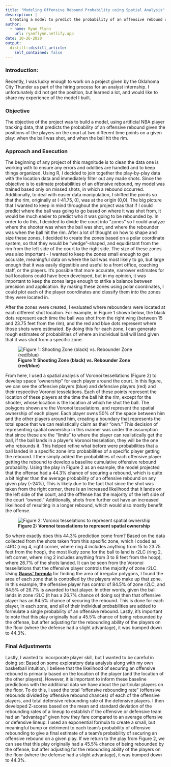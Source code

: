 ```yaml
---
title: "Modeling Offensive Rebound Probability using Spatial Analysis"
description: |
  Creating a model to predict the probability of an offensive rebound using NBA player tracking data.
author:
  - name: Ryan Flynn
    url: ryanflynn.netlify.app
date: 10-26-2020
output:
  distill::distill_article:
    self_contained: false
---
```

### Introduction:  

Recently, I was lucky enough to work on a project given by the Oklahoma City Thunder as part of the hiring process for an analyst internship. I unfortunately did not get the position, but learned a lot, and would like to share my experience of the model I built.  

### Objective  

The objective of the project was to build a model, using artificial NBA player tracking data, that predicts the probability of an offensive rebound given the positions of the players on the court at two different time points on a given play: when the ball was shot, and when the ball hit the rim.  

### Approach and Execution  

The beginning of any project of this magnitude is to clean the data one is working with to ensure any errors and oddities are handled and to keep things organized. Using R, I decided to join together the play-by-play data with the location data and immediately filter out any made shots. Since the objective is to estimate probabilities of an offensive rebound, my model was trained based only on missed shots, in which a rebound occurred. Additionally, to deal with easier data manipulation, I shifted the points so that the rim, originally at (-41.75, 0), was at the origin (0,0). The big picture that I wanted to keep in mind throughout the project was that if I could predict where the ball was going to go based on where it was shot from, it would be much easier to predict who it was going to be rebounded by. In order to do this, I decided to divide the court into “zones” so I could analyze where the shooter was when the ball was shot, and where the rebounder was when the ball hit the rim. After a lot of thought on how to shape and size these zones, I decided to create the zones based on a polar coordinate system, so that they would be “wedge”-shaped, and equidistant from the rim from the left side of the court to the right side. The size of these zones was also important - I wanted to keep the zones small enough to get accurate, meaningful data on where the ball was most likely to go, but large enough that it was easily digestible and useful to a front office, coaching staff, or the players. It’s possible that more accurate, narrower estimates for ball locations could have been developed, but in my opinion, it was important to keep the zones large enough to strike a balance between precision and application. By making these zones using polar coordinates, I could plot each of the player coordinates and classify them into the zones they were located in.  

After the zones were created, I evaluated where rebounders were located at each different shot location. For example, in Figure 1 shown below, the black dots represent each time the ball was shot from the right wing (between 15 and 23.75 feet from the rim), and the red and blue dots represent where those shots were estimated. By doing this for each zone, I can generate rough estimates of probabilities of where an individual ball will land given that it was shot from a specific zone.

![**Figure 1: Shooting Zone (black) vs. Rebounder Zone (red/blue)**](modeling-offensive-rebound-probability-using-spatial-analysis_files/shooting_zone_example.png)

From here, I used a spatial analysis of Voronoi tessellations (Figure 2) to develop space “ownership” for each player around the court. In this figure, we can see the offensive players (blue) and defensive players (red) and their respective Voronoi tesselations. Each of these points represent the location of these players at the time the ball hit the rim, except for the shooter, whose location is the location at which he shot the ball. The polygons shown are the Voronoi tesselations, and represent the spatial ownership of each player. Each player owns 50% of the space between him and the other players around him, creating a boundary that represents the total space that we can realistically claim as their "own." This decision of representing spatial ownership in this manner was under the assumption that since these are the "limits" to where the player can realistically get the ball, if the ball lands in a player's Voronoi tesselation, they will be the one who rebounds it. This helped refine what before were probabilities that a ball landed in a specific zone into probabilities of a specific player getting the rebound. I then simply added the probabilities of each offensive player getting the rebound to develop a baseline cumulative offensive rebound probability. Using the play in Figure 2 as an example, the model projected that the offense had a 44.3% chance of securing a rebound, which is quite a bit higher than the average probability of an offensive rebound on any given play (~24%), This is likely due to the fact that since the shot was taken from the right corner, there is an increased likelihood that it lands on the left side of the court, and the offfense has the majority of the left side of the court "owned." Additionally, shots from further out have an increased likelihood of resulting in a longer rebound, which would also mostly benefit the offense.  

![**Figure 2: Voronoi tesselations to represent spatial ownership**](modeling-offensive-rebound-probability-using-spatial-analysis_files/play_55578.png)  

So where exactly does this 44.3% prediction come from? Based on the data collected from the shots taken from this specific zone, which I coded as r4RC (ring 4, right corner, where ring 4 includes anything from 15 to 23.75 feet from the hoop), the most likely zone for the ball to land is r2LC (ring 2, left corner, where ring 2 includes anything from 3 to 8 feet from the hoop), where 26.7% of the shots landed. It can be seen from the Voronoi tessellations that the offensive player controls the majority of zone r2LC. Using [**Gauss’ formula**](https://en.wikipedia.org/wiki/Shoelace_formula) for finding the area of irregular polygons, I found the area of each zone that is controlled by the players who make up that zone. In this example, the offensive player has control of 84.5% of zone r2LC, and 84.5% of 26.7% is awarded to that player. In other words, given the ball lands in zone r2LC (it has a 26.7% chance of doing so) then that offensive player has an 84.5% chance of securing the rebound. This is done for each player, in each zone, and all of their individual probabilities are added to formulate a single probability of an offensive rebound. Lastly, it’s important to note that this play originally had a 45.5% chance of being rebounded by the offense, but after adjusting for the rebounding ability of the players on the floor (where the defense had a slight advantage), it was bumped down to 44.3%.

### Final Adjustments

Lastly, I wanted to incorporate player skill, but I wanted to be careful in doing so: Based on some exploratory data analysis along with my own basketball intuition, I believe that the likelihood of securing an offensive rebound is primarily based on the location of the player (and the location of the other players). However, it is important to inform these baseline predictions with the additional data we have about the particular players on the floor. To do this, I used the total “offensive rebounding rate” (offensive rebounds divided by offensive rebound chances) of each of the offensive players, and total defensive rebounding rate of the defensive players. I then developed Z-scores based on the mean and standard deviation of the rebounding rates of a lineup to establish if the offensive or defensive team had an “advantage” given how they fare compared to an average offensive or defensive lineup. I used an exponential formula to create a small, but meaningful bump or detriment to each team’s probability of offensive rebounding to give a final estimate of a team’s probability of securing an offensive rebound on a given play. If we return to the play from Figure 2, we can see that this play originally had a 45.5% chance of being rebounded by the offense, but after adjusting for the rebounding ability of the players on the floor (where the defense had a slight advantage), it was bumped down to 44.3%.  

